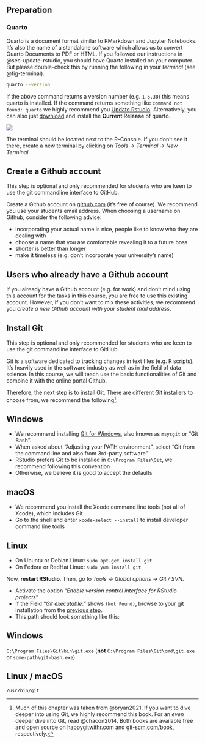 ## Preparation {#w3-preparation}

### Quarto {#install-quarto}

Quarto is a document format similar to RMarkdown and Jupyter Notebooks. It's also the name of a standalone software which allows us to convert Quarto Documents to PDF or HTML. If you followed our instructions in @sec-update-rstudio, you should have Quarto installed on your computer. But please double-check this by running the following in your *terminal* (see @fig-terminal). 

```.bash
quarto --version
```

If the above command returns a version number (e.g. `1.5.30`) this means quarto is installed. If the command returns something like `command not found: quarto` we highly recommend you [Update Rstudio](#sec-update-rstudio). Alternatively, you can also just [download](https://quarto.org/docs/download/) and install the **Current Release** of quarto.

::: {#fig-terminal}
![](../02_Images/terminal.png)

The terminal should be located next to the R-Console. If you don't see it there, create a new terminal by clicking on *Tools* → *Terminal* → *New Terminal*.
:::

## Create a Github account{#sec-create-github}

:::{.callout-important}

This step is optional and only recommended for students who are keen to use the git commandline interface to GitHub.

:::

Create a Github account on [github.com](https://github.com/) (it's free of course). We recommend you use your students email address. When choosing a username on Github, consider the following advice: 

- incorporating your actual name is nice, people like to know who they are dealing with
- choose a name that you are comfortable revealing it to a future boss
- shorter is better than longer
- make it timeless (e.g. don't incorporate your university's name)

:::{#nte-github1 .callout-note}
## Users who already have a Github account

If you already have a Github account (e.g. for work) and don't mind using this account for the tasks in this course, you are free to use this existing account. However, if you don't want to mix these activities, we recommend you *create a new Github account with your student mail address*. 
:::


## Install Git {#install-git}

:::{.callout-important}

This step is optional and only recommended for students who are keen to use the git commandline interface to GitHub.

:::

Git is a software dedicated to tracking changes in text files (e.g. R scripts). It's heavily used in the software industry as well as in the field of data science. In this course, we will teach use the basic functionalities of Git and combine it with the online portal Github.

Therefore, the next step is to install Git. There are different Git installers to choose from, we recommend the following[^attribution]:

[^attribution]: Much of this chapter was taken from @bryan2021. If you want to dive deeper into using Git, we highly recommend this book. For an *even* deeper dive into Git, read @chacon2014. Both books are available free and open source on [happygitwithr.com](https://happygitwithr.com/) and [git-scm.com/book](https://git-scm.com/book/), respectively.

::: {.panel-tabset}
## Windows

  - We recommend installing [Git for Windows](https://gitforwindows.org/), also known as `msysgit` or “Git Bash". 
  - When asked about “Adjusting your PATH environment”, select “Git from the command line and also from 3rd-party software”
  - RStudio prefers Git to be installed in `C:\Program Files\Git`, we recommend following this convention
  - Otherwise, we believe it is good to accept the defaults

## macOS

  - We recommend you install the Xcode command line tools (not all of Xcode), which includes Git
  - Go to the shell and enter `xcode-select --install` to install developer command line tools


## Linux

  - On Ubuntu or Debian Linux: `sudo apt-get install git`
  - On Fedora or RedHat Linux: `sudo yum install git`
:::


Now, **restart RStudio**. Then, go to *Tools → Global options → Git / SVN*.

- Activate the option "*Enable version control interface for RStudio projects*"
- If the Field "*Git executable*:" shows `(Not Found)`, browse to your git installation from the [previous step](install-git).
- This path should look something like this:

::: {.panel-tabset}
## Windows

`C:\Program Files\Git\bin\git.exe` (**not** `C:\Program Files\Git\cmd\git.exe` or `some-path\git-bash.exe`)

## Linux / macOS

`/usr/bin/git`
:::

